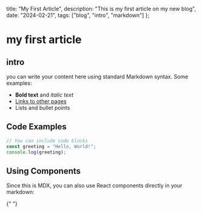 
  title: "My First Article",
  description: "This is my first article on my new blog",
  date: "2024-02-21",
  tags: ["blog", "intro", "markdown"]
};

# my first article

<Tags tags={metadata.tags} className="mt-2 mb-8" />

## intro

you can write your content here using standard Markdown syntax. Some examples:

- **Bold text** and _italic text_
- [Links to other pages](/work)
- Lists and bullet points

## Code Examples

```js
// You can include code blocks
const greeting = "Hello, World!";
console.log(greeting);
```

## Using Components

Since this is MDX, you can also use React components directly in your markdown:


<NameTransition />{" "}
